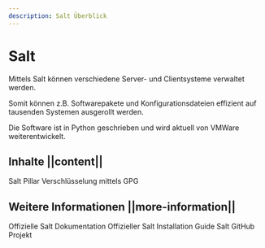 ```yaml
---
description: Salt Überblick
---
```


# Salt

Mittels Salt können verschiedene Server- und Clientsysteme verwaltet werden.

Somit können z.B. Softwarepakete und Konfigurationsdateien effizient auf tausenden Systemen ausgerollt werden.

Die Software ist in Python geschrieben und wird aktuell von VMWare weiterentwickelt.

## Inhalte ||content||

<Grid>
  <GridItem
    icon='faKey'
    iconSize='2x'
    title="Pillar Verschlüsselung"
    href="gpg_pillar">
    Salt Pillar Verschlüsselung mittels GPG
  </GridItem>
</Grid>


## Weitere Informationen ||more-information||

<Grid>
  <GridItem
    icon='faBook'
    iconSize='2x'
    title="Dokumentation"
    href="https://docs.saltproject.io/en/latest/contents.html">
    Offizielle Salt Dokumentation
  </GridItem>
  <GridItem
    icon='faCd'
    iconSize='2x'
    title="Installation"
    href="https://docs.saltproject.io/salt/install-guide/en/latest/topics/bootstrap.html">
    Offizieller Salt Installation Guide
  </GridItem>
  <GridItem
    icon='siGit'
    iconSize={35}
    title="Quellcode"
    href="https://github.com/saltstack/salt">
    Salt GitHub Projekt
  </GridItem>
</Grid>

